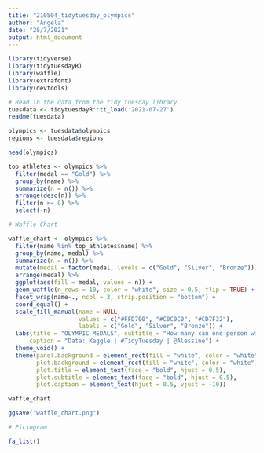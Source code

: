 ```yaml
---
title: "210504_tidytuesday_olympics"
author: "Angela"
date: "28/7/2021"
output: html_document
---
```


```r
library(tidyverse)
library(tidytuesdayR)
library(waffle)
library(extrafont)
library(devtools)
```


```r
# Read in the data from the tidy tuesday library.
tuesdata <- tidytuesdayR::tt_load('2021-07-27')
readme(tuesdata)

olympics <- tuesdata$olympics
regions <- tuesdata$regions
```

```r
head(olympics)
```


```r
top_athletes <- olympics %>%
  filter(medal == "Gold") %>%
  group_by(name) %>%
  summarize(n = n()) %>%
  arrange(desc(n)) %>%
  filter(n >= 8) %>%
  select(-n)
```


```r
# Waffle Chart

waffle_chart <- olympics %>%
  filter(name %in% top_athletes$name) %>%
  group_by(name, medal) %>%
  summarize(n = n()) %>%
  mutate(medal = factor(medal, levels = c("Gold", "Silver", "Bronze"))) %>%  
  arrange(medal) %>%
  ggplot(aes(fill = medal, values = n)) +
  geom_waffle(n_rows = 10, color = "white", size = 0.5, flip = TRUE) +
  facet_wrap(name~., ncol = 3, strip.position = "bottom") +
  coord_equal() +
  scale_fill_manual(name = NULL,
                    values = c("#FFD700", "#C0C0C0", "#CD7F32"),
                    labels = c("Gold", "Silver", "Bronze")) +
  labs(title = "OLYMPIC MEDALS", subtitle = "How many can one person win?", 
      caption = "Data: Kaggle | #TidyTuesday | @Alessine") +
  theme_void() +
  theme(panel.background = element_rect(fill = "white", color = "white"),
        plot.background = element_rect(fill = "white", color = "white"),
        plot.title = element_text(face = "bold", hjust = 0.5),
        plot.subtitle = element_text(face = "bold", hjust = 0.5),
        plot.caption = element_text(hjust = 0.5, vjust = -10))

waffle_chart

ggsave("waffle_chart.png")
```

```r
# Pictogram

```



```r
fa_list()
```

